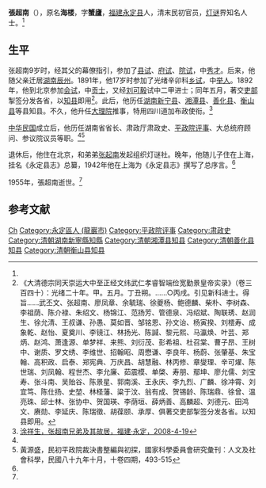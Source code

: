 {{Infobox Officeholder
|姓名=張超南
|圖像=File:張超南.jpg
|圖像大小=200px
|圖像說明=  
|字    = 
|號    = 
|別名    = 
|出生日期 = 
|出生地點 = 
|逝世日期 = 
|逝世地點 = 
|死因    = 
|墓地    = 
|籍貫    = 
|政黨    = 
|parents  = 
|配偶   =
|伴侶    = 
|relatives  =  
|children  =  
|著作    = 
|past    = 
}}
'''張超南'''（{{bd|1876年||1955年|}}），原名'''海楼'''，字'''蟹廬'''，[[福建|福建]][[永定县|永定县]]人，清末民初官员，[[灯谜|灯谜]]界知名人士。<ref name=fjyd/>

==生平==
张超南9岁时，经其父的幕僚指引，参加了[[县试|县试]]、[[府试|府试]]、[[院试|院试]]，中[[秀才|秀才]]。后来，他随父亲迁居[[湖南|湖南]][[辰州|辰州]]。1891年，他17岁时参加了光绪辛卯科[[乡试|乡试]]，中[[举人|举人]]。1892年，他到北京参加[[会试|会试]]，中[[贡士|贡士]]，又经[[刘可毅|刘可毅]]试中二甲进士；同年五月，著交[[吏部|吏部]]掣签分发各省，以[[知县|知县]]即用<ref>《大清德宗同天崇运大中至正经文纬武仁孝睿智端俭宽勤景皇帝实录》（卷三百四十）：光绪二十年。甲。五月。丁丑朔。……○丙戌。引见新科进士。得旨……武丕文、张超南、廖凤章、余毓瑞、徐夔杨、鲍德麟、柴朴、李树森、李祖荫、陈介禄、朱绍文、杨锦江、范扬芳、管德泉、冯绍斌、陶联琇、赵润生、徐允清、王叔谦、孙愚、莫如晋、邹铭恩、孙文诒、杨寅揆、刘橒寿、成象乾、赵怡、夏奠川、李镜江、林扬光、陈諴、黎元熙、马瀛焕、叶芸、郑炳、赵鸿、萧逢源、单梦祥、来熊、刘衍茂、彭希祖、杜召棠、曹子昂、王树中、谢质、罗文绣、李维世、招翰昭、周懋谦、李良年、杨蔚、张肇基、朱宝翰、高积政、启泰、郑宪典、万庆昌、胡慧融、林丙修、章燮理、辛可燿、陈世瑞、刘凤翰、程世杰、李允廉、茹震模、单棨、寿朋、鄢坤、廖允儒、刘宝寿、张斗南、吴贻谷、陈景星、郭南溪、王永庆、李九烈、广麟、徐冲霄、刘宜笃、陈仕扬、史堃、林柽藩、粱于汶、翁有成、贺锡龄、陈瑞鼎、徐曾、温亮珠、邱士林、张协中、贺国瑛、李荫垣、薛炳善、高麟超、刘德元、田鸿文、赓勋、李延庆、陈瑞徵、胡葆颐、承厚、俱著交吏部掣签分发各省。以知县即用。</ref>。此后，他历任[[湖南|湖南]][[新宁县|新宁县]]、[[湘潭县|湘潭县]]、[[善化县|善化县]]、[[衡山县|衡山县]]等县知县。不久，他升任[[大理院_(清)|大理院]]推事，特用四川道加布政使衔。<ref name=fjyd>[http://www.fjyd.gov.cn/newsInfo.aspx?pkId=2838 涂祥生，张超南兄弟及其故居，福建·永定，2008-4-19]{{dead link|date=2018年2月 |bot=InternetArchiveBot |fix-attempted=yes }}</ref>

[[中华民国|中华民国]]成立后，他历任湖南省省长、肃政厅肃政史、[[平政院评事|平政院评事]]、大总统府顾问、参议院议员等职。<ref name=fjyd/><ref name=hys>黃源盛，民初平政院裁決書整編與初探，國家科學委員會研究彙刊：人文及社會科學，民國八十九年十月，十卷四期，493-515</ref>

退休后，他住在北京，和弟弟[[张起南|张起南]]发起组织灯谜社。晚年，他随儿子住在上海，挂名《永定县志》总纂，1942年他在上海为《永定县志》撰写了总序言。<ref name=fjyd/>

1955年，張超南逝世。<ref name=fjyd/>

==参考文献==
{{reflist}}

{{光緒二十年甲午恩科殿試金榜}}
{{中華民國第二屆國會參議院議員}}

{{Authority control}}
{{DEFAULTSORT:Zhang张}}
[[Category:张姓|Ch]]
[[Category:永定區人_(龍巖市)|Category:永定區人 (龍巖市)]]
[[Category:平政院评事|Category:平政院评事]]
[[Category:肃政史|Category:肃政史]]
[[Category:清朝湖南新寧縣知縣|Category:清朝湖南新寧縣知縣]]
[[Category:清朝湘潭县知县|Category:清朝湘潭县知县]]
[[Category:清朝善化县知县|Category:清朝善化县知县]]
[[Category:清朝衡山县知县|Category:清朝衡山县知县]]